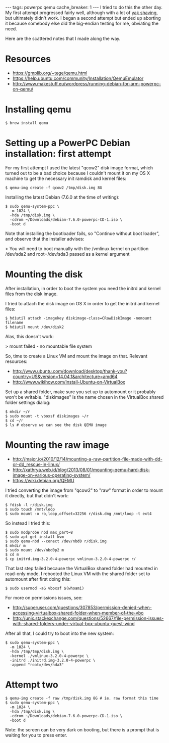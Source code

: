---
tags: powerpc qemu
cache_breaker: 1
---
I tried to do this the other day. My first attempt progressed fairly well, although with a lot of [[yak shaving]], but ultimately didn't work. I began a second attempt but ended up aborting it because somebody else did the big-endian testing for me, obviating the need.

Here are the scattered notes that I made along the way.

= Resources =

* https://gmplib.org/~tege/qemu.html
* https://help.ubuntu.com/community/Installation/QemuEmulator
* http://www.makestuff.eu/wordpress/running-debian-for-arm-powerpc-on-qemu/

= Installing qemu =

<pre lang="shell">$ brew install qemu</pre>

= Setting up a PowerPC Debian installation: first attempt =

For my first attempt I used the latest "qcow2" disk image format, which turned out to be a bad choice because I couldn't mount it on my OS X machine to get the necessary init ramdisk and kernel files:

<pre lang="shell">$ qemu-img create -f qcow2 /tmp/disk.img 8G</pre>

Installing the latest Debian (7.6.0 at the time of writing):

<pre lang="shell">$ sudo qemu-system-ppc \
  -m 1024 \
  -hda /tmp/disk.img \
  -cdrom ~/Downloads/debian-7.6.0-powerpc-CD-1.iso \
  -boot d</pre>

Note that installing the bootloader fails, so "Continue without boot loader", and observe that the installer advises:

> You will need to boot manually with the /vmlinux kernel on partition /dev/sda2 and root=/dev/sda3 passed as a kernel argument

= Mounting the disk =

After installation, in order to boot the system you need the initrd and kernel files from the disk image.

I tried to attach the disk image on OS X in order to get the initrd and kernel
files:

<pre lang="shell">$ hdiutil attach -imagekey diskimage-class=CRawDiskImage -nomount filename
$ hdiutil mount /dev/disk2</pre>

Alas, this doesn't work:

> mount failed - no mountable file system

So, time to create a Linux VM and mount the image on that. Relevant resources:

* http://www.ubuntu.com/download/desktop/thank-you?country=US&version=14.04.1&architecture=amd64
* http://www.wikihow.com/Install-Ubuntu-on-VirtualBox

Set up a shared folder, make sure you set up to automount or it probably won't be writable. "diskimages" is the name chosen in the VirtualBox shared folder settings dialog:

<pre lang="shell">$ mkdir ~/r
$ sudo mount -t vboxsf diskimages ~/r
$ cd ~/r
$ ls # observe we can see the disk QEMU image</pre>

= Mounting the raw image =

* http://major.io/2010/12/14/mounting-a-raw-partition-file-made-with-dd-or-dd_rescue-in-linux/
* http://xathrya.web.id/blog/2013/08/01/mounting-qemu-hard-disk-image-on-various-operating-system/
* https://wiki.debian.org/QEMU

I tried converting the image from "qcow2" to "raw" format in order to mount it directly, but that didn't work:

<pre lang="shell">$ fdisk -l r/disk.img
$ sudo touch /mnt/loop
$ sudo mount -o ro,loop,offset=32256 r/disk.dmg /mnt/loop -t ext4</pre>

So instead I tried this:

<pre lang="shell">$ sudo modprobe nbd max_part=8
$ sudo apt-get install kvm
$ sudo qemu-nbd --conect /dev/nbd0 r/disk.img
$ mkdir m
$ sudo mount /dev/nbd0p2 m
$ cd m
$ cp initrd.img-3.2.0-4-powerpc vmlinux-3.2.0-4-powerpc r/</pre>

That last step failed because the VirtualBox shared folder had mounted in read-only mode. I rebooted the Linux VM with the shared folder set to automount after first doing this:

<pre lang="shell">$ sudo usermod -aG vboxsf $(whoami)</pre>

For more on permissions issues, see:

* http://superuser.com/questions/307853/permission-denied-when-accessing-virtualbox-shared-folder-when-member-of-the-vbo
* http://unix.stackexchange.com/questions/52667/file-permission-issues-with-shared-folders-under-virtual-box-ubuntu-guest-wind

After all that, I could try to boot into the new system:

<pre lang="shell">$ sudo qemu-system-ppc \
  -m 1024 \
  -hda /tmp/tmp/disk.img \
  -kernel ./vmlinux-3.2.0-4-powerpc \
  -initrd ./initrd.img-3.2.0-4-powerpc \
  -append "root=/dev/hda3"</pre>

= Attempt two =

<pre lang="shell">$ qemu-img create -f raw /tmp/disk.img 8G # ie. raw format this time
$ sudo qemu-system-ppc \
  -m 1024 \
  -hda /tmp/disk.img \
  -cdrom ~/Downloads/debian-7.6.0-powerpc-CD-1.iso \
  -boot d</pre>

Note: the screen can be very dark on booting, but there is a prompt that is waiting for you to press enter.
